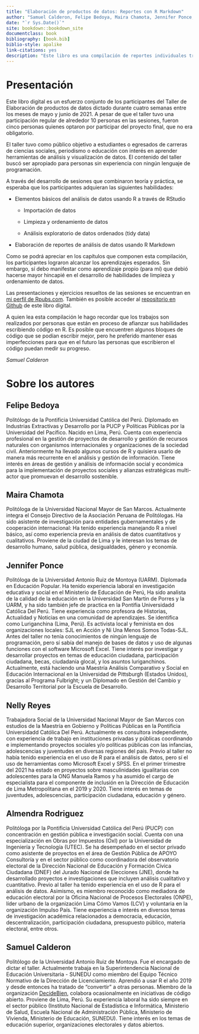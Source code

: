 ```yaml
---
title: "Elaboración de productos de datos: Reportes con R Markdown"
author: "Samuel Calderon, Felipe Bedoya, Maira Chamota, Jennifer Ponce, Nelly Reyes, Almendra Rodriguez"
date: "`r Sys.Date()`"
site: bookdown::bookdown_site
documentclass: book
bibliography: [book.bib]
biblio-style: apalike
link-citations: yes
description: "Este libro es una compilación de reportes individuales trabajados durante mayo y junio del 2021 en el Taller de Elaboración de productos de datos dictado por Samuel Calderon."
---
```


# Presentación {.unnumbered}

Este libro digital es un esfuerzo conjunto de los participantes del Taller de Elaboración de productos de datos dictado durante cuatro semanas entre los meses de mayo y junio de 2021. A pesar de que el taller tuvo una participación regular de alrededor 10 personas en las sesiones, fueron cinco personas quienes optaron por participar del proyecto final, que no era obligatorio.

El taller tuvo como público objetivo a estudiantes o egresados de carreras de ciencias sociales, periodismo o educación con interés en aprender herramientas de análisis y visualización de datos. El contenido del taller buscó ser apropiado para personas sin experiencia con ningún lenguaje de programación.

A través del desarrollo de sesiones que combinaron teoría y práctica, se esperaba que los participantes adquieran las siguientes habilidades:

-   Elementos básicos del análisis de datos usando R a través de RStudio

    -   Importación de datos

    -   Limpieza y ordenamiento de datos

    -   Análisis exploratorio de datos ordenados (tidy data)

-   Elaboración de reportes de análisis de datos usando R Markdown

Como se podrá apreciar en los capítulos que componen esta compilación, los participantes lograron alcanzar los aprendizajes esperados. Sin embargo, sí debo manifestar como aprendizaje propio (para mí) que debió hacerse mayor hincapié en el desarrollo de habilidades de limpieza y ordenamiento de datos.

Las presentaciones y ejercicios resueltos de las sesiones se encuentran en [mi perfil de Rpubs.com](https://rpubs.com/scalderon). También es posible acceder al [repositorio en Github](https://github.com/calderonsamuel/grupo_2021_mayo_junio) de este libro digital.

A quien lea esta compilación le hago recordar que los trabajos son realizados por personas que están en proceso de afianzar sus habilidades escribiendo código en R. Es posible que encuentren algunos bloques de código que se podían escribir mejor, pero he preferido mantener esas imperfecciones para que en el futuro las personas que escribieron el código puedan medir su progreso.

*Samuel Calderon*

# Sobre los autores {.unnumbered}

## Felipe Bedoya {.unnumbered}

Politólogo de la Pontificia Universidad Católica del Perú. Diplomado en Industrias Extractivas y Desarrollo por la PUCP y Políticas Públicas por la Universidad del Pacífico. Nacido en Lima, Perú. Cuenta con experiencia profesional en la gestión de proyectos de desarrollo y gestión de recursos naturales con organismos internacionales y organizaciones de la sociedad civil. Anteriormente ha llevado algunos cursos de R y quisiera usarlo de manera más recurrente en el análisis y gestión de información. Tiene interés en áreas de gestión y análisis de información social y económica para la implementación de proyectos sociales y alianzas estratégicas multi-actor que promuevan el desarrollo sostenible.

## Maira Chamota {.unnumbered}

Politóloga de la Universidad Nacional Mayor de San Marcos. Actualmente integra el Consejo Directivo de la Asociación Peruana de Politólogas. Ha sido asistente de investigación para entidades gubernamentales y de cooperación internacional: Ha tenido experiencia manejando R a nivel básico, así como experiencia previa en análisis de datos cuantitativos y cualitativos. Proviene de la ciudad de Lima y le interesan los temas de desarrollo humano, salud pública, desigualdades, género y economía.

## Jennifer Ponce {.unnumbered}

Politóloga de la Universidad Antonio Ruiz de Montoya (UARM). Diplomada en Educación Popular. Ha tenido experiencia laboral en investigación educativa y social en el Ministerio de Educación de Perú, Ha sido analista de la calidad de la educación en la Universidad San Martin de Porres y la UARM, y ha sido también jefe de practica en la Pontifia Universidadd Católica Del Perú. Tiene experiencia como profesora de Historias, Actualidad y Noticias en una comunidad de aprendizajes. Se identifica como Luriganchina (Lima, Perú). Es activista local y feminista en dos organizaciones locales: SJL en Acción y Ni Una Menos Somos Todas-SJL. Antes del taller no tenía conocimientos de ningún lenguaje de programación, pero sí sabía del manejo de bases de datos y uso de algunas funciones con el software Microsoft Excel. Tiene interés por investigar y desarrollar proyectos en temas de educación ciudadana, participación ciudadana, becas, ciudadanía glocal, y los asuntos luriganchinos. Actualmente, está haciendo una Maestría Análisis Comparativo y Social en Educación Internacional en la Universidad de Pittsburgh (Estados Unidos), gracias al Programa Fulbright; y un Diplomado en Gestión del Cambio y Desarrollo Territorial por la Escuela de Desarrollo.

## Nelly Reyes {.unnumbered}

Trabajadora Social de la Universidad Nacional Mayor de San Marcos con estudios de la Maestría en Gobierno y Políticas Públicas en la Pontificia Universidadd Católica Del Perú. Actualmente es consultora independiente, con experiencia de trabajo en instituciones privadas y públicas coordinando e implementando proyectos sociales y/o políticas públicas con las infancias, adolescencias y juventudes en diversas regiones del país. Previo al taller no había tenido experiencia en el uso de R para el análisis de datos, pero sí el uso de herramientas como Microsoft Excel y SPSS. En el primer trimestre del 2021 ha estado en proyectos sobre masculinidades igualitarias con adolescentes para la ONG Manuela Ramos y ha asumido el cargo de especialista para el componente de inclusión en la Dirección de Educación de Lima Metropolitana en el 2019 y 2020. Tiene interés en temas de juventudes, adolescencias, participación ciudadana, educación y género.

## Almendra Rodriguez {.unnumbered}

Politóloga por la Pontificia Universidad Católica del Perú (PUCP) con concentración en gestión pública e investigación social. Cuenta con una especialización en Obras por Impuestos (OxI) por la Universidad de Ingeniería y Tecnología (UTEC). Se ha desempeñado en el sector privado como asistente de proyectos en el área de Gestión Pública de APOYO Consultoría y en el sector público como coordinadora del observatorio electoral de la Dirección Nacional de Educación y Formación Cívica Ciudadana (DNEF) del Jurado Nacional de Elecciones (JNE), donde ha desarrollado proyectos e investigaciones que incluyen análisis cualitativo y cuantitativo. Previo al taller ha tenido experiencia en el uso de R para el análisis de datos. Asimismo, es miembro reconocido como mediadora de educación electoral por la Oficina Nacional de Procesos Electorales (ONPE), líder urbano de la organización Lima Cómo Vamos (LCV) y voluntaria en la organización Impulso País. Tiene experiencia e interés en diversos temas de investigación académica relacionados a democracia, educación, descentralización, participación ciudadana, presupuesto público, materia electoral, entre otros.

## Samuel Calderon {.unnumbered}

Politólogo de la Universidad Antonio Ruiz de Montoya. Fue el encargado de dictar el taller. Actualmente trabaja en la Superintendencia Nacional de Educación Universitaria - SUNEDU como miembro del Equipo Técnico Normativo de la Dirección de Licenciamiento. Aprendió a usar R el año 2019 y desde entonces ha tratado de "convertir" a otras personas. Miembro de la organización [DecideBien](https://github.com/DecideBienpe), colabora ocasionalmente en iniciativas de código abierto. Proviene de Lima, Perú. Su experiencia laboral ha sido siempre en el sector público (Instituto Nacional de Estadística e Informática, Ministerio de Salud, Escuela Nacional de Administración Pública, Ministerio de Vivienda, Ministerio de Educación, SUNEDU). Tiene interés en los temas de educación superior, organizaciones electorales y datos abiertos.
